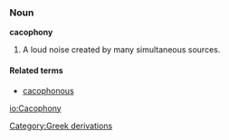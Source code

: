 ===Noun===
'''cacophony'''

# A loud noise created by many simultaneous sources.

====Related terms====
*[[cacophonous]]
[[Category:Greek derivations]]

[[io:Cacophony]]